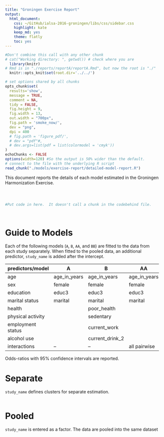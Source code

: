 ```yaml
---
title: "Groningen Exercise Report" 
output:
  html_document:
    css: ~/GitHub/ialsa-2016-groningen/libs/css/sidebar.css
    highlight: kate
    keep_md: yes
    theme: flatly
    toc: yes
---
```


<!-- These two chunks should be added in the beginning of every .Rmd that you want to source an .R script -->
<!--  The 1st mandatory chunck  -->
<!--  Set the working directory to the repository's base directory -->
```r
#Don't combine this call with any other chunk 
# cat("Working directory: ", getwd()) # check where you are
  library(knitr)
# Rmd is in "./reports/reportA/reportA.Rmd", but now the root is "./"
  knitr::opts_knit$set(root.dir='../../') 
```

<!--  The 2nd mandatory chunck  -->
<!-- Set the report-wide options, and point to the external code file. -->
```r
# set options shared by all chunks
opts_chunk$set(
  results='show', 
  message = TRUE,
  comment = NA, 
  tidy = FALSE,
  fig.height = 9, 
  fig.width = 13, 
  out.width = "700px",
  fig.path = 'smoke_now/',     
  dev = "png",
  dpi = 400
  # fig.path = 'figure_pdf/',     
  # dev = "pdf"#,
  # dev.args=list(pdf = list(colormodel = 'cmyk'))
)
echoChunks <- FALSE
options(width=120) #So the output is 50% wider than the default.
# connect to the file with the underlying R script  
read_chunk("./models/exercise-report/detailed-model-report.R") 
```

This document reports the details of each model estimated in the Groningen Harmonization Exercise. 


<!-- Load 'sourced' R files.  Suppress the output when loading packages. --> 
```r
```


<!-- Load the sources.  Suppress the output when loading sources. --> 
```r
```


<!-- Load any Global functions and variables declared in the R file.  Suppress the output. --> 
```r
```

<!-- Declare any global functions specific to a Rmd output.  Suppress the output. --> 
```r
#Put code in here.  It doesn't call a chunk in the codebehind file.
```


<!-- Load the datasets.   -->
```r
```

```r
```

# Guide to Models

Each of the following models (`A`, `B`, `AA`, and `BB`) are fitted to the data from each study separately. When fitted to the pooled data, an additional predictor, `study_name` is added after the intercept. 


|predictors/model   | A | B |AA |BB |
|---|---|---|---|---|
|age              |age_in_years |age_in_years   |age_in_years   |age_in_years   |
|sex              |female       |female         |female         |female         |
|education        |educ3        |educ3          |educ3          |educ3          |
|marital status   |marital      |marital        |marital        |marital        |
|health           |             |poor_health    |               |poor_health    |
|physical activity|             |sedentary      |               |sedentary      |
|employment status|             |current_work   |               |current_work   |
|alcohol use      |             |current_drink_2|               |current_drink_2|
|interactions     |  --         | --            |all pairwise   |all pairwise   |


Odds-ratios with 95% confidence intervals are reported. 


# Separate 
`study_name` defines clusters for separate estimation. 
```r
```



# Pooled 
`study_name` is entered as a factor.  The data are pooled into the same dataset

```r
```











